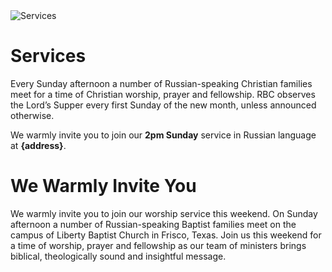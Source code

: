 
<img src="/img/frontpage.jpg" alt="Services" />

# Services

Every Sunday afternoon a number of Russian-speaking Christian families meet for a time of Christian worship, prayer and fellowship. RBC observes the Lord’s Supper every first Sunday of the new month, unless announced otherwise.

We warmly invite you to join our **2pm Sunday** service in Russian language at **{address}**.

# We Warmly Invite You

We warmly invite you to join our worship service this weekend. On Sunday afternoon a number of Russian-speaking Baptist families meet on the campus of Liberty Baptist Church in Frisco, Texas. Join us this weekend for a time of worship, prayer and fellowship as our team of ministers brings biblical, theologically sound and insightful message.
